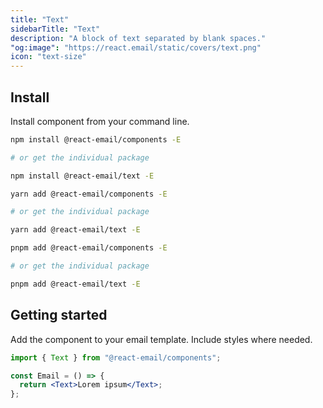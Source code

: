 ```yaml
---
title: "Text"
sidebarTitle: "Text"
description: "A block of text separated by blank spaces."
"og:image": "https://react.email/static/covers/text.png"
icon: "text-size"
---
```


## Install

Install component from your command line.

<CodeGroup>

```sh npm
npm install @react-email/components -E

# or get the individual package

npm install @react-email/text -E
```

```sh yarn
yarn add @react-email/components -E

# or get the individual package

yarn add @react-email/text -E
```

```sh pnpm
pnpm add @react-email/components -E

# or get the individual package

pnpm add @react-email/text -E
```

</CodeGroup>

## Getting started

Add the component to your email template. Include styles where needed.

```jsx
import { Text } from "@react-email/components";

const Email = () => {
  return <Text>Lorem ipsum</Text>;
};
```

<Snippet file="support.mdx" />
